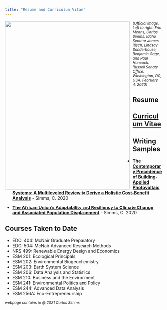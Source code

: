 ```yaml
---
title: "Resume and Curriculum Vitae"
---
```


<img style="float: left; padding: 0px 10px 0px 0px;" src="lobbying_capitol_hill_image.jpg" width="400" height="540"/> ^*(Official image. Left to right: Eric Means, Carlos Simms, Idaho Senator James Risch, Lindsay Sonderhouse, Benjamin Gage, and Paul Hancock. Russell Senate Office, Washington, DC, USA. February 4, 2020)*^

## [Resume](Simms_Resume.pdf)

## [Curriculum Vitae](Simms_CV.pdf)

## Writing Samples

- [**The Contemporary Precedence of Building-Applied Photovoltaic Systems: A Multileveled Review to Derive a Holistic Cost-Benefit Analysis**](Simms_UofI_Undergraduate_Thesis.pdf) - Simms, C. 2020

- [**The African Union’s Adaptability and Resiliency to Climate Change and Associated Population Displacement**](Simms_UofI_Undergraduate_Issue_Brief.pdf) - Simms, C. 2020

## Courses Taken to Date

- EDCI 404: McNair Graduate Preparatory
- EDCI 504: McNair Advanced Research Methods
- NRS 499: Renewable Energy Design and Economics
- ESM 201: Ecological Principals
- ESM 202: Environmental Biogeochemistry
- ESM 203: Earth System Science
- ESM 206: Data Analysis and Statistics
- ESM 210: Business and the Environment
- ESM 241: Environmental Politics and Policy
- ESM 244: Advanced Data Analysis
- ESM 256A: Eco-Entrepreneurship

^*webpage contains ip @ 2021 Carlos Simms*^